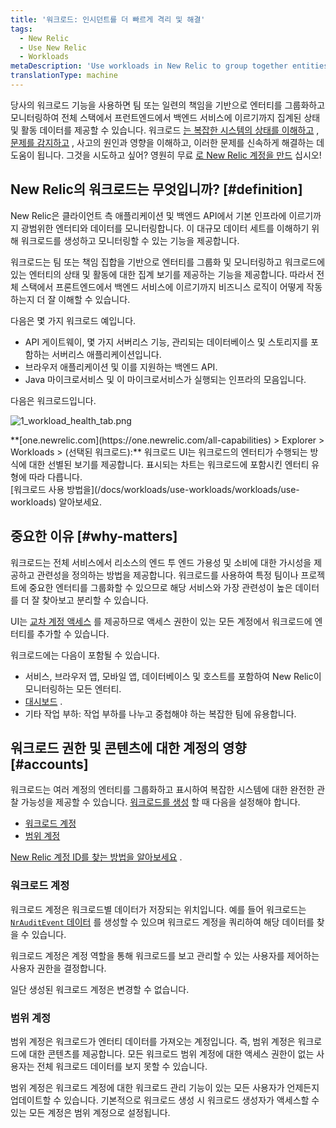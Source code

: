```yaml
---
title: '워크로드: 인시던트를 더 빠르게 격리 및 해결'
tags:
  - New Relic
  - Use New Relic
  - Workloads
metaDescription: 'Use workloads in New Relic to group together entities that make up a specific business service, making it easier to isolate and troubleshoot issues.'
translationType: machine
---
```



당사의 워크로드 기능을 사용하면 팀 또는 일련의 책임을 기반으로 엔터티를 그룹화하고 모니터링하여 전체 스택에서 프런트엔드에서 백엔드 서비스에 이르기까지 집계된 상태 및 활동 데이터를 제공할 수 있습니다. 워크로드 [는 복잡한 시스템의 상태를 이해하고](/docs/workloads/use-workloads/workloads/use-workloads) , [문제를 감지하고](/docs/workloads/use-workloads/workloads/workload-status) , 사고의 원인과 영향을 이해하고, 이러한 문제를 신속하게 해결하는 데 도움이 됩니다. 그것을 시도하고 싶어? 영원히 무료 [로 New Relic 계정을 만드](https://newrelic.com/signup) 십시오!

## New Relic의 워크로드는 무엇입니까? [#definition]

New Relic은 클라이언트 측 애플리케이션 및 백엔드 API에서 기본 인프라에 이르기까지 광범위한 엔터티와 데이터를 모니터링합니다. 이 대규모 데이터 세트를 이해하기 위해 워크로드를 생성하고 모니터링할 수 있는 기능을 제공합니다.

워크로드는 팀 또는 책임 집합을 기반으로 엔터티를 그룹화 및 모니터링하고 워크로드에 있는 엔터티의 상태 및 활동에 대한 집계 보기를 제공하는 기능을 제공합니다. 따라서 전체 스택에서 프론트엔드에서 백엔드 서비스에 이르기까지 비즈니스 로직이 어떻게 작동하는지 더 잘 이해할 수 있습니다.

다음은 몇 가지 워크로드 예입니다.

* API 게이트웨이, 몇 가지 서버리스 기능, 관리되는 데이터베이스 및 스토리지를 포함하는 서버리스 애플리케이션입니다.
* 브라우저 애플리케이션 및 이를 지원하는 백엔드 API.
* Java 마이크로서비스 및 이 마이크로서비스가 실행되는 인프라의 모음입니다.

다음은 워크로드입니다.

<img
  title="workload_health_tab.png"
  alt="1_workload_health_tab.png"
  src={solutionsWorkloadHealthTab}
/>

<figcaption>
  **[one.newrelic.com](https://one.newrelic.com/all-capabilities) > Explorer > Workloads > (선택된 워크로드):** 워크로드 UI는 워크로드의 엔터티가 수행되는 방식에 대한 선별된 보기를 제공합니다. 표시되는 차트는 워크로드에 포함시킨 엔터티 유형에 따라 다릅니다.
</figcaption>

<Callout variant="tip">
  [워크로드 사용 방법을](/docs/workloads/use-workloads/workloads/use-workloads) 알아보세요.
</Callout>

## 중요한 이유 [#why-matters]

워크로드는 전체 서비스에서 리소스의 엔드 투 엔드 가용성 및 소비에 대한 가시성을 제공하고 관련성을 정의하는 방법을 제공합니다. 워크로드를 사용하여 특정 팀이나 프로젝트에 중요한 엔터티를 그룹화할 수 있으므로 해당 서비스와 가장 관련성이 높은 데이터를 더 잘 찾아보고 분리할 수 있습니다.

UI는 [교차 계정 액세스](/docs/new-relic-one/use-new-relic-one/core-concepts/cross-account-features-security-new-relic-one) 를 제공하므로 액세스 권한이 있는 모든 계정에서 워크로드에 엔터티를 추가할 수 있습니다.

워크로드에는 다음이 포함될 수 있습니다.

* 서비스, 브라우저 앱, 모바일 앱, 데이터베이스 및 호스트를 포함하여 New Relic이 모니터링하는 모든 엔터티.
* [대시보드](/docs/dashboards/new-relic-one-dashboards/get-started/introduction-new-relic-one-dashboards) .
* 기타 작업 부하: 작업 부하를 나누고 중첩해야 하는 복잡한 팀에 유용합니다.

## 워크로드 권한 및 콘텐츠에 대한 계정의 영향 [#accounts]

워크로드는 여러 계정의 엔터티를 그룹화하고 표시하여 복잡한 시스템에 대한 완전한 관찰 가능성을 제공할 수 있습니다. [워크로드를 생성](/docs/new-relic-one/use-new-relic-one/workloads/use-workloads/#create) 할 때 다음을 설정해야 합니다.

* [워크로드 계정](#workload-account)
* [범위 계정](#scope-accounts)

[New Relic 계정 ID를 찾는 방법을 알아보세요](/docs/accounts/install-new-relic/account-setup/account-id) .

### 워크로드 계정

워크로드 계정은 워크로드별 데이터가 저장되는 위치입니다. 예를 들어 워크로드는 [`NrAuditEvent` 데이터](/docs/insights/insights-data-sources/default-data/nrauditevent-event-data-query-examples) 를 생성할 수 있으며 워크로드 계정을 쿼리하여 해당 데이터를 찾을 수 있습니다.

워크로드 계정은 계정 역할을 통해 워크로드를 보고 관리할 수 있는 사용자를 제어하는 사용자 권한을 결정합니다.

일단 생성된 워크로드 계정은 변경할 수 없습니다.

### 범위 계정

범위 계정은 워크로드가 엔터티 데이터를 가져오는 계정입니다. 즉, 범위 계정은 워크로드에 대한 콘텐츠를 제공합니다. 모든 워크로드 범위 계정에 대한 액세스 권한이 없는 사용자는 전체 워크로드 데이터를 보지 못할 수 있습니다.

범위 계정은 워크로드 계정에 대한 워크로드 관리 기능이 있는 모든 사용자가 언제든지 업데이트할 수 있습니다. 기본적으로 워크로드 생성 시 워크로드 생성자가 액세스할 수 있는 모든 계정은 범위 계정으로 설정됩니다.